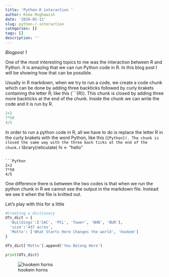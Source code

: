 ```yaml
---
title: 'Python-R interaction '
author: Rima Mughawish
date: '2020-05-12'
slug: python-r-interaction
categories: []
tags: []
description: ''
---
```


*Blogpost 1*

One of the most interesting topics to me was the interaction between R and Python. It is amazing that we can run Python code in R. In this blog post I will be showing how that can be possible.

Usually in R markdown, when we try to run a code, we create a code chunk which can be done by adding three backticks followed by curly brakets containing the letter R; like this (```{R}). This chunk is closed by adding three more backticks at the end of the chunk. Inside the chunk we can write the code and it is run by R.

```R
2+2
7*50
4/5
```
In order to run a python code in R, all we have to do is replace the letter R in the curly brakets with the word Python, like this (```{Python}). The chunk is closed the same way with the three back ticks at the end of the chunk.
```r
library(reticulate)
hi <- "hello"
```

```Python
2+2
7*50
4/5
```

One difference there is between the two codes is that when we run the python chunk in R we cannot see the output in the markdown file. Instead we see it when the file is knitted out.

Let's play with this for a little

```Python
#Creating a dictionary
UTs_dict = {
  'Buildings':['SAC', 'PCL', 'Tower', 'NHB', 'BUR'],
  'size':'437 acres',
  'Motto': ['What Starts Here Changes the world', 'hookem']
}

UTs_dict['Motto'].append('You Belong Here')

print(UTs_dict)

```
![hookem horns](/blog/2020-05-12-python-r-interaction_files/ut-tower-fireworks-1.jpg)